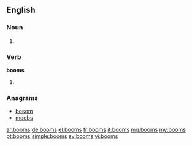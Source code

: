 ==English==

===Noun===
{{head|en}}

# {{plural of|boom}}

===Verb===
'''booms'''

# {{en-third-person singular of|boom}}

===Anagrams===
* [[bosom#English|bosom]]
* [[moobs#English|moobs]]

[[ar:booms]]
[[de:booms]]
[[el:booms]]
[[fr:booms]]
[[it:booms]]
[[mg:booms]]
[[my:booms]]
[[pt:booms]]
[[simple:booms]]
[[sv:booms]]
[[vi:booms]]